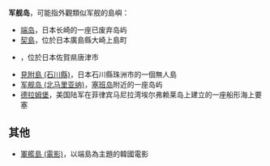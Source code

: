 '''军舰岛'''，可能指外觀類似军舰的島嶼：

* [[端岛|端岛]]，日本长崎的一座已废弃岛屿
* [[契島|契島]]，位於日本廣島縣大崎上島町
* {{tsl|ja|神集島}}，位於日本佐賀県唐津市
* [[見附島_(石川縣)|見附島 (石川縣)]]，日本石川縣珠洲市的一個無人島
* [[军舰岛_(北马里亚纳)|军舰岛 (北马里亚纳)]]，[[塞班岛|塞班岛]]附近的一座岛屿
* [[德拉姆堡_(埃尔弗赖莱岛)|德拉姆堡]]，美国陆军在菲律宾马尼拉湾埃尔弗赖莱岛上建立的一座船形海上要塞

== 其他 ==
* [[軍艦島_(電影)|軍艦島 (電影)]]，以端島為主題的韓國電影

{{disambig|cat=三字地名消歧义}}